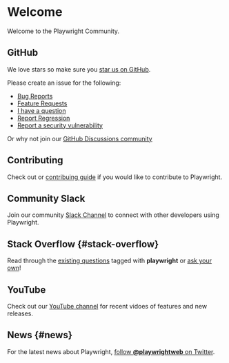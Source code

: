 # Welcome

Welcome to the Playwright Community.

## GitHub

We love stars so make sure you [star us on GitHub](https://github.com/microsoft/playwright).

Please create an issue for the following:

- [Bug Reports](https://github.com/microsoft/playwright/issues/new?assignees=&labels=&template=bug.md&title=%5BBUG%5D)
- [Feature Requests](https://github.com/microsoft/playwright/issues/new?assignees=&labels=&template=feature_request.md&title=%5BFeature%5D) 
- [I have a question](https://github.com/microsoft/playwright/issues/new?assignees=&labels=&template=question.md&title=%5BQuestion%5D)
- [Report Regression](https://github.com/microsoft/playwright/issues/new?assignees=&labels=&template=regression.md&title=%5BREGRESSION%5D%3A+)
- [Report a security vulnerability](https://github.com/microsoft/playwright/security/policy)

Or why not join our [GitHub Discussions community](https://github.com/microsoft/playwright/discussions)

## Contributing

Check out or [contribuing guide](https://github.com/microsoft/playwright/blob/main/CONTRIBUTING.md) if you would like to contribute to Playwright.


## Community Slack

Join our community [Slack Channel](https://playwright.slack.com/join/shared_invite/zt-1b2uhuir8-wdq_gX1bjvrzgwdzaiAIqQ#/shared-invite/email) to connect with other developers using Playwright.


## Stack Overflow {#stack-overflow}

Read through the [existing questions](https://stackoverflow.com/tags/playwright) tagged with **playwright** or [ask your own](https://stackoverflow.com/questions/ask?tags=playwright)!

## YouTube

Check out our [YouTube channel](https://www.youtube.com/channel/UC46Zj8pDH5tDosqm1gd7WTg) for recent vidoes of features and new releases.



## News {#news}

For the latest news about Playwright, [follow **@playwrightweb** on Twitter](https://twitter.com/playwrightweb).
